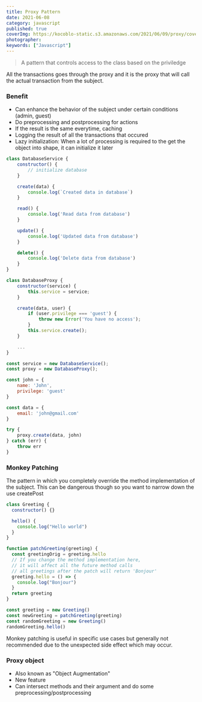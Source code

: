 ```yaml
---
title: Proxy Pattern
date: 2021-06-08
category: javascript
published: true
coverImg: https://kocoblo-static.s3.amazonaws.com/2021/06/09/proxy/cover-img.jpg
photographer:
keywords: ["Javascript"]
---
```


> A pattern that controls access to the class based on the priviledge

All the transactions goes through the proxy and it is the proxy that will call the actual transaction from the subject.

### Benefit

- Can enhance the behavior of the subject under certain conditions (admin, guest)
- Do preprocessing and postprocessing for actions
- If the result is the same everytime, caching
- Logging the result of all the transactions that occured
- Lazy initialization: When a lot of processing is required to the get the object into shape, it can initialize it later

```js
class DatabaseService {
    constructor() {
        // initialize database
    }

    create(data) {
        console.log(`Created data in database`)
    }

    read() {
        console.log('Read data from database')
    }

    update() {
        console.log('Updated data from database')
    }

    delete() {
        console.log('Delete data from database')
    }
}

class DatabaseProxy {
    constructor(service) {
        this.service = service;
    }

    create(data, user) {
        if (user.privilege === 'guest') {
            throw new Error('You have no access');
        }
        this.service.create();
    }

    ...
}

const service = new DatabaseService();
const proxy = new DatabaseProxy();

const john = {
    name: 'John',
    privilege: 'guest'
}

const data = {
    email: 'john@gmail.com'
}

try {
    proxy.create(data, john)
} catch (err) {
    throw err
}
```

### Monkey Patching

The pattern in which you completely override the method implementation of the subject.
This can be dangerous though so you want to narrow down the use createPost

```js
class Greeting {
  constructor() {}

  hello() {
    console.log("Hello world")
  }
}

function patchGreeting(greeting) {
  const greetingOrig = greeting.hello
  // If you change the method implementation here,
  // it will affect all the future method calls
  // all greetings after the patch will return 'Bonjour'
  greeting.hello = () => {
    console.log("Bonjour")
  }
  return greeting
}

const greeting = new Greeting()
const newGreeting = patchGreeting(greeting)
const randomGreeting = new Greeting()
randomGreeting.hello()
```

Monkey patching is useful in specific use cases but generally not recommended due to the unexpected side effect which may occur.

### Proxy object

- Also known as "Object Augmentation"
- New feature
- Can intersect methods and their argument and do some preprocessing/postprocessing
